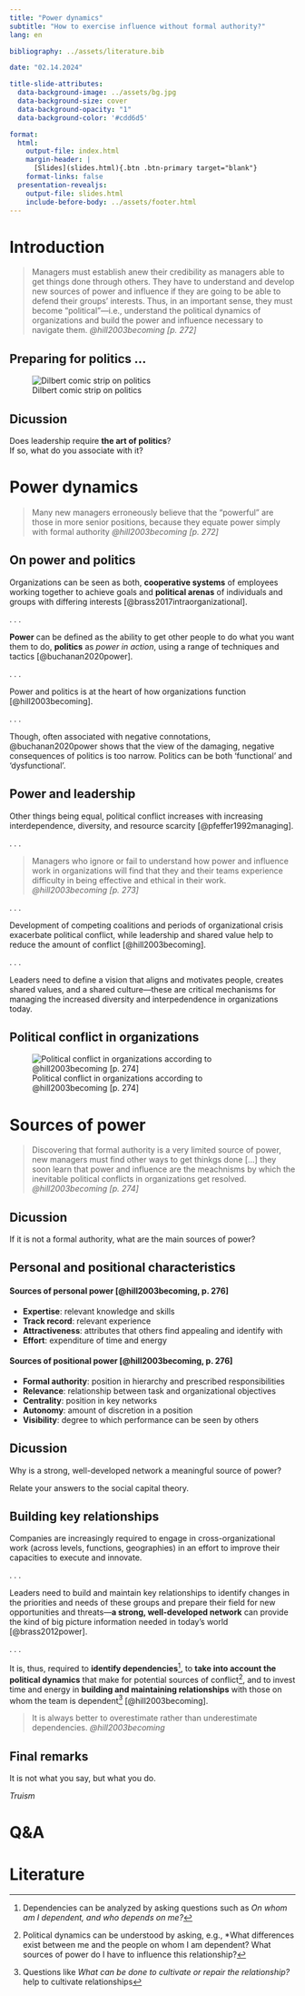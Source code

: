 ```yaml
---
title: "Power dynamics"  
subtitle: "How to exercise influence without formal authority?"
lang: en

bibliography: ../assets/literature.bib

date: "02.14.2024"

title-slide-attributes:
  data-background-image: ../assets/bg.jpg
  data-background-size: cover
  data-background-opacity: "1"
  data-background-color: '#cdd6d5'

format: 
  html:
    output-file: index.html
    margin-header: | 
      [Slides](slides.html){.btn .btn-primary target="blank"}
    format-links: false       
  presentation-revealjs:
    output-file: slides.html
    include-before-body: ../assets/footer.html
---
```


# Introduction {background-color="#cdd6d5"}

> Managers must establish anew their credibility as managers able to get things done through others. They have to understand and develop new sources of power and influence if they are going to be able to defend their groups' interests. Thus, in an important sense, they must become "political"—i.e., understand the political dynamics of organizations and build the power and influence necessary to navigate them. *@hill2003becoming [p. 272]*

## Preparing for politics ... {.html-hidden .unlisted background-color="black"}

![Dilbert comic strip on politics](images/dilbert.jpg){#fig-dilbert fig-align="left"}

## Dicussion {.html-hidden .unlisted .discussion-slide background-color="black"}

:::{.larger}
Does leadership require **the art of politics**?   
If so, what do you associate with it?
:::

# Power dynamics {background-color="#cdd6d5"}

> Many new managers erroneously believe that the "powerful" are those in more senior positions, because they equate power simply with formal authority *@hill2003becoming [p. 272]*

## On power and politics

Organizations can be seen as both, **cooperative systems** of employees working together to achieve goals and **political arenas** of individuals and groups with differing interests [@brass2017intraorganizational].

. . .

**Power** can be defined as the ability to get other people to do what you want them to do, **politics** as *power in action*, using a range of techniques and tactics [@buchanan2020power].

. . .


Power and politics is at the heart of how organizations function [@hill2003becoming]. 

. . .

Though, often associated with negative connotations, @buchanan2020power shows that the view of the damaging, negative consequences of politics is too narrow. Politics can be both ‘functional’ and ‘dysfunctional’.

## Power and leadership

Other things being equal, political conflict increases with increasing interdependence, diversity, and resource scarcity [@pfeffer1992managing].

. . .

> Managers who ignore or fail to understand how power and influence work in organizations will find that they and their teams experience difficulty in being effective and ethical in their work. *@hill2003becoming [p. 273]*

. . .

Development of competing coalitions and periods of organizational crisis exacerbate political conflict, while leadership and shared value help to reduce the amount of conflict [@hill2003becoming].

. . .

Leaders need to define a vision that aligns and motivates people, creates shared values, and a shared culture—these are critical mechanisms for managing the increased diversity and interpedendence in organizations today.


## Political conflict in organizations

![Political conflict in organizations according to @hill2003becoming [p. 274]](images/conflicts.svg){#fig-conflicts}

# Sources of power  {background-color="#cdd6d5"}

> Discovering that formal authority is a very limited source of power, new managers must find other ways to get thinkgs done [...] they soon learn that power and influence are the meachnisms by which the inevitable political conflicts in organizations get resolved. *@hill2003becoming [p. 274]*

## Dicussion {.html-hidden .unlisted .discussion-slide background-color="black"}

:::{.larger}
If it is not a formal authority, what are the main sources of power?
:::

## Personal and positional characteristics

#### Sources of personal power [@hill2003becoming, p. 276]

:::{.incremental}
- **Expertise**: relevant knowledge and skills
- **Track record**: relevant experience
- **Attractiveness**: attributes that others find appealing and identify with
- **Effort**: expenditure of time and energy
:::

#### Sources of positional power [@hill2003becoming, p. 276]

:::{.incremental}
- **Formal authority**: position in hierarchy and prescribed responsibilities
- **Relevance**: relationship between task and organizational objectives
- **Centrality**: position in key networks
- **Autonomy**: amount of discretion in a position
- **Visibility**: degree to which performance can be seen by others
:::


## Dicussion {.html-hidden .unlisted .discussion-slide background-color="black"}

:::{.larger}
Why is a strong, well-developed network a meaningful source of power?
:::

Relate your answers to the social capital theory.

## Building key relationships

Companies are increasingly required to engage in cross-organizational work (across levels, functions, geographies) in an effort to improve their capacities to execute and innovate.

. . . 

Leaders need to build and maintain key relationships to identify changes in the priorities and needs of these groups and prepare their field for new opportunities and threats—**a strong, well-developed network** can provide the kind of big picture information needed in today's world [@brass2012power].

. . .

It is, thus, required to **identify dependencies**^[Dependencies can be analyzed by asking questions such as *On whom am I dependent, and who depends on me?*], to **take into account the political dynamics** that make for potential sources of conflict^[Political dynamics can be understood by asking, e.g., *What differences exist between me and the people on whom I am dependent? What sources of power do I have to influence this relationship?], and to invest time and energy in **building and maintaining relationships** with those on whom the team is dependent^[Questions like *What can be done to cultivate or repair the relationship?* help to cultivate relationships] [@hill2003becoming].

> It is always better to overestimate rather than underestimate dependencies. *@hill2003becoming*

## Final remarks {.html-hidden .unlisted .discussion-slide background-color="#cdd6d5"}

:::{.larger}
It is not what you say, but what you do.
:::

*Truism*

# Q&A {.html-hidden .unlisted background-color="#cdd6d5"}

# Literature

::: {#refs}
:::
